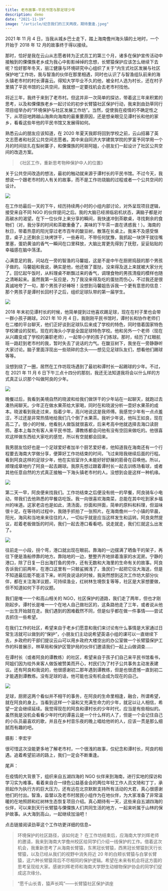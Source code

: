 ```yaml
---
title: 老市故事-平民书馆与那足球少年
description: demo
date: "2021-11-19"
image: "/article/纪念我们的三天两夜，期待重逢.jpeg"
---
```


2021 年 11 月 4 日，当我从城乡巴士走下，踏上海南儋州海头镇的土地时，一个开始于 2018 年 12 月的故事终于得以接续。

那时，恰好是我在云山从志愿者转为正式员工的第三个月，诸多在保护宣传活动中接触到的傈僳族老乡成为我心中影影绰绰的念想，长臂猿保护应该怎么继续下去呢？恰好那年冬天，丽江健康与环境研究中心组织了关于“内生式社区发展与社区保护地”工作坊，我与智渔的伙伴在那里相遇，同时也认识了与智渔组队前来的海头镇老市村的村长谭喜云。得知大学毕业不久的他，被全村人选为村长，还在村子里搞了平民书馆的公共空间，我就想一定要找机会去老市村找他。

将近三年，我终于来到了老市村。但这并非一次简单的探访，带着这三年来积累的思考，以及和傈僳族老乡一起讨论的初步长臂猿社区保护行动，我来到由劲草同行项目组举办的“环境保护与社区发展工作坊”。当然，促使我在疫情的不确定性之下，从项目地跨越山海奔向海南的最重要原因，还是想亲眼见见谭村长和他的家乡，看看这些年他的平民书馆又发展得如何。

熟悉云山的朋友应该知道，在 2020 年夏天我即将回到学校之前，云山招募了英文志愿者和社区公共空间志愿者。其中来自同济大学建筑学院的罗富予同学用一个月的时间驻扎在梨树寨子，和傈僳族的阿哥阿姐，小朋友们一起设计了社区公共空间的改造方案。

> 《社区工作，重新思考物种保护中人的位置》

关于公共空间改造的想法，最初的触动就来源于谭村长的平民书馆。不过今天，我想说一个跟老市村的人有关的故事，而不是工作坊烧脑的过程或者一个公共空间的设计。

![](/article/老市村的落日余晖与酸角树，摄于平民书馆。.jpeg)

在工作坊最后一天的下午，经历持续两小时的小组内部讨论，对外呈现项目逻辑，接受来自不同 NGO 的伙伴提问之后。我的大脑已经濒临宕机状态，满脑子都是对高碳水的渴望。在下一位伙伴上来分享的瞬间，我快速冲到茶歇桌，寻找剩余的食物们（对，我分享的时间和茶歇重叠了，美味的下午茶一直在诱惑我！）。海南的秋日，带着热意的阳光穿过老市百年的酸豆树，散落在长桌上。我来不及感受惬意，桌子上还剩余三块烤饼干，一些寿司，不带任何犹豫，我抓起一块饼干就往嘴里塞，蛋奶黄油的香气一瞬间在口里释放，大脑比胃更先得到了抚慰，妥妥贴贴的幸福感在脑中荡漾。

心满意足的我，问站在一旁的智渔的马馨姐，这是不是中午在厨房捣鼓的那个男孩子做的。马馨姐和我说，确实是他，他还做了蛋挞，没来得及送上来就被大家分光了。回忆起午饭时，从料理桌不断飘过来的香气，调理食物的男孩清瘦的模样也随之清晰起来。虽然我第一反应是，为了我没来得及吃的蛋挞而伤心，不过我还是很真诚地夸了一句，那个男孩子好棒呀！没想到马馨姐告诉我一个更有意思的信息：那个男孩子是谭村长回村子之后，组织足球队带的第一届学生。

![](/article/等我演讲完，只剩下三块饼干了，真的很美味。.jpeg)

2018 年末初见谭村长的时候，他简单提到过他喜欢踢足球，现在在村子里也会带一群小孩子踢球。2021 年 10 月 4 日，我刚刚平民书馆时，谭村长和协作老师们在二楼的平台聊天，他们正好谈到足球队后来成了学校的特色，同时借着国家特色学校建设的契机，现在的海头小学是全国足球特色学校。他和另外一个老师（现在从兴趣变成了学校的兼职老师），一起带小学的孩子们练球。那时，经历了红眼航班一路赶到老市村的我，暂时失去了说话的力气。在酸豆树下，我坐在一旁静静听大家讨论。脑子里面浮现出一些琐碎的念头——想见见足球队友们，想看他们踢球等等。

没想到绕了一圈，居然在工作坊现场遇到了最初和谭村长一起踢球的少年。不过，在 2021 年 11 月 6 日下午三点十四分的那刻，我还无法知道我将会以什么样的方式真正认识那个叫做阿良的少年。

![](/article/烧脑的大白纸，谭村长看我在电脑上梳理好的云山工作发展过程。.jpeg)

晚餐过后，我看到美境自然的晓波和给我们做饼干的少年站在一起聊天，就跑过去凑热闹聊天。少年正在做水果茶给大家喝，同时在和晓波分析一壶好水果茶的成本。晓波看到我走过来，指着少年，高兴地说这是我师傅。我感觉少年有一点点羞涩，不过还是非常热情地给我们几个倒了水果茶。我听少年说，他叫王如良，现在高二了。很小的时候，他看别人做饭就很喜欢，后来考高中他就选择去海口读厨师。基本上每次有客人来平民书馆，谭教练都会问他有没有空回来做吃的。他很喜欢这样做东西给大家吃的感觉，所以有空就都会回来。

我男朋友恰好也是一个足球爱好者加半个厨艺爱好者，他知道我在海南还有一个行程要去海南大学做分享，便算好工作坊结束的时间，飞过来陪我继续后面的行程。看到阿良这样的足球少年，他在实验室许久未能好好舒展的筋骨在召唤他。所以，顺理成章地约了阿良一起去踢球。我原先想过跟着谭村长一起去训练场看球，或者其他任意自然的方式真正接触一下海头镇老市村的人。没想到会是这样一种机缘。

![](/article/海头镇最后一日的早餐，阳光，海风和人群。.jpeg)

第二天一早，阿良便来找我们。工作坊结束之后便没有统一的早餐，阿良骑车小电动，带我们去他熟悉的早餐店吃饭。我一向很喜欢海南菜，总能在其中吃到家乡福州的味道。这家老店也是如此，清汤面，炒面和拌面，简单的原料和料理，但滋味很十足。在等待的过程中，我随手抓拍了一张照片。在海南儋州一个小镇的早晨，阳光，海风和当地来来往往的人，一切似乎就是应当这样发生和运转。阿良突然提议，趁着老板做饭的时间，我们一起去港口看看吧。说走就走，我们仨就这么出发了。

![](/article/早餐铺向前走，拐个弯便到了海头的渔港。.jpeg)

往前走一小段，拐个弯，港口就出现在眼前。靠海的一边摆满了晒鱼干的架子，再往下便是渔船停靠的地方。靠陆地的一边，整整齐齐地排着渔家的水泥房。宁静的港口，除了日复一日出海打鱼的劳作，还有无数和大海里的生命有关的故事。阿良告诉我们前两年，在港口这里有一只鲸鲨搁浅了，渔民们一起把它往大海送，但是不知道最后能不能活下来。听阿良说话的时候，我突然想到这次工作坊大部分伙伴，都在关注海洋议题，可持续渔业，红树林生境恢复等等，社区是大家想要做，但不知道如何下手的议题。

我们是唯一一个和高山相关的 NGO，社区保护的道路，我们走了两年，但也才刚刚起步。谭村长是唯一一个在地人自己做社区的，这条路他走了三年，或者说从他一出生开始就在走。我们遇到的困难截然不同，但是似乎都在做一件事情——尝试去抓住一些希望。

在我们工作的社区，希望来自于老乡们愿意和我们来讨论有什么事情是大家通过日常生活就可以做到的“保护”，小朋友们主动说希望英语小组的课可以一直继续下去，乡政府的干部们提议云山可以用乡政府大楼空出的办公室做一个长臂猿保护工作的科普展示，林草局和保护区管护局的伙伴们邀请我们一起上山做调查……

在谭村长（或者阿良的谭教练）的社区，希望来自于孩子们自己来平民书馆看书，阿姐们因为给外来客人做饭被赞美而开心，村民们为了村子公共事务主动发表建议。还有阿良和我说的，他很感谢初二那年遇到谭教练，但是也很遗憾一直到初二才能遇到谭教练。没有足球的话，他可能也没有机会成为现在的自己。

![](/article/向前进吧，永远的足球少年阿良.jpeg)

足球，厨房这两个看似并不相干的事务，在阿良的生命里相逢，融合，所谓希望，就在阿良的身上。当看到这样一个温和又充满生命力的少年，就足以让人相信，希望一定会继续延续。我觉得现在的阿良和谭村长的少年时代，应当是有些相似的。虽然我是没机会看看少年时代的谭喜云是一个什么样的人了，但是一个会记住自己的小队员最喜欢的歌，并且在乡村音乐夜的晚上唱给他听的人，应该一贯是那么细腻而有趣的吧。

摄影：李宏宇

很可惜这次没能更多地了解老市村，一个很浅的故事，仅纪念和谭村长，阿良的相遇。追着希望前进的路上，我们一定会不断重逢。

尾声：

在疫情的大背景下，组织来自五湖四海的 NGO 伙伴来到海南，进行实地的探访和学习实为难事。看着来自合一绿色公益基金会的两位年轻工作人员文琦和丁丁，承担起作为执行方的巨大压力，还有远在北京默默支持所有活动的大君，真心很感谢他们的付出。智渔，畓榃以及老市村居民小组作为在地伙伴，为大家准备了非常温暖的在地照顾和红树林生态恢复项目介绍。真心期待有一天，这些来自五湖四海的伙伴，可以来到天行长臂猿与傈僳族人们共同生活的地方，一起来听属于山林的保护故事。从大海到高山，一起继续加油吧！

点击链接阅读劲草这个工作坊更详细的信息~

> 环境保护的社区路径，该如何走？
> 在工作坊结束后，应海南大学刘辉老师的邀请，我来到海南大学儋州校区给同学们介绍一线保护的工作。借着这次机会，我重新思考了从海南长臂猿，东黑冠长臂猿，西黑冠长臂猿到天行长臂猿，以及已经从我们的视野中消失将近 20 年的白颊长臂猿与白掌长臂猿，这六种长臂猿背后不尽相同的保护逻辑。希望在未来有机会将这方面的思考呈现给大家。感谢刘辉老师和海南大学野生动植物保护协会的同学们促成这次缘分。

> “愿千山长青，猿声长鸣”——长臂猿社区保护讲座
